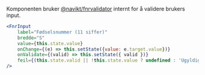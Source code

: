 

Komponenten bruker [@navikt/fnrvalidator](https://github.com/navikt/fnrvalidator) internt for å validere brukers input.

<Example>
    <FnrInputExample />
</Example>

```jsx
<FnrInput
    label="Fødselsnummer (11 siffer)"
    bredde="S"
    value={this.state.value}
    onChange={(e) => this.setState({value: e.target.value})}
    onValidate={(valid) => this.setState({ valid })}
    feil={(this.state.valid || !this.state.value ? undefined : 'Ugyldig fødselsnummer')}
/>
```